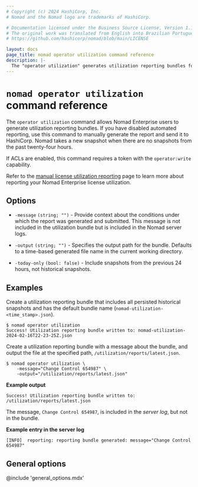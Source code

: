 ```yaml
---
# Copyright (c) 2024 HashiCorp, Inc.
# Nomad and the Nomad logo are trademarks of HashiCorp.

# Documentation licensed under the Business Source License, Version 1.1.
# The original work was translated from English into Brazilian Portuguese.
# https://github.com/hashicorp/nomad/blob/main/LICENSE

layout: docs
page_title: nomad operator utilization command reference
description: |-
  The "operator utilization" generates utilization reporting bundles for Nomad Enterprise users.
---
```


# `nomad operator utilization` command reference

The `operator utilization` command allows Nomad Enterprise users to generate
utilization reporting bundles. If you have disabled automated reporting, use
this command to manually generate the report and send it to HashiCorp. Nomad
takes a new snapshot when there are no snapshots from the past twenty-four
hours.

If ACLs are enabled, this command requires a token with the `operator:write`
capability.

<Note title="Nomad Enterprise">

Refer to the [manual license utilization
reporting](/nomad/docs/enterprise/license/manual-reporting) page to learn more
about reporting your Nomad Enterprise license utilization.

</Note>

## Options

- `-message` `(string; "")` - Provide context about the conditions under which
  the report was generated and submitted. This message is not included in the
  utilization bundle but is included in the Nomad server logs.

- `-output` `(string; "")` - Specifies the output path for the bundle. Defaults
  to a time-based generated file name in the current working directory.

- `-today-only` `(bool: false)` - Include snapshots from the previous 24 hours,
  not historical snapshots.

## Examples

Create a utilization reporting bundle that includes all persisted historical
snapshots and has the default bundle name
(`nomad-utilization-<time_stamp>.json`).

```shell-session
$ nomad operator utilization
Success! Utilization reporting bundle written to: nomad-utilization-2024-02-16T22-23-25Z.json
```

Create a utilization reporting bundle with a message about the bundle, and
output the file at the specified path, `/utilization/reports/latest.json`.

```shell-session
$ nomad operator utilization \
    -message="Change Control 654987" \
    -output="/utilization/reports/latest.json"
```

**Example output**

<CodeBlockConfig hideClipboard>

```plaintext
Success! Utilization reporting bundle written to: /utilization/reports/latest.json
```

</CodeBlockConfig>

The message, `Change Control 654987`, is included in the _server log_, but not
in the bundle.

**Example entry in the server log**

<CodeBlockConfig hideClipboard>

```plaintext
[INFO]  reporting: reporting bundle generated: message="Change Control 654987"
```

</CodeBlockConfig>

## General options

@include 'general_options.mdx'
